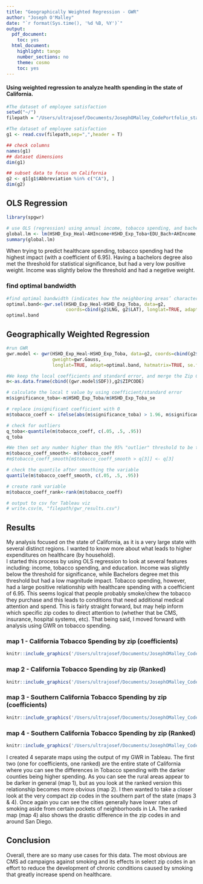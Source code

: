 ```yaml
---
title: "Geographically Weighted Regression - GWR"
author: "Joseph O'Malley"
date: "`r format(Sys.time(), '%d %B, %Y')`"
output:
  pdf_document:
    toc: yes
  html_document:
    highlight: tango
    number_sections: no
    theme: cosmo
    toc: yes
---
```


#### Using weighted regression to analyze health spending in the state of California.
```r
#The dataset of employee satisfaction
setwd("~/")
filepath = "/Users/ultrajosef/Documents/JosephOMalley_CodePortfolio_staging/R_Unsupervised_Learning/data/gwr_all_zipcodes.csv"
```

```r
#The dataset of employee satisfaction
g1 <- read.csv(filepath,sep=",",header = T)

## check columns
names(g1)
## dataset dimensions
dim(g1)

## subset data to focus on California
g2 <- g1[g1$Abbreviation %in% c("CA"), ]
dim(g2)
```



## OLS Regression

```r
library(spgwr)

# use OLS (regression) using annual income, tobacco spending, and bachelors degree to predict healthcare spending (by zip).
global.lm <- lm(HSHD_Exp_Heal~AHIncome+HSHD_Exp_Toba+EDU_Bach+AHIncome, data=g2)
summary(global.lm)
```

When trying to predict healthcare spending, tobacco spending had the highest impact (with a coefficient of 6.95). Having a bachelors degree also met the threshold for statistical significance, but had a very low positive weight.  Income was slightly below the threshold and had a negetive weight.

### find optimal bandwidth
```r
#find optimal bandwidth (indicates how the neighboring areas’ characteristics will be counted in)
optimal.band<-gwr.sel(HSHD_Exp_Heal~HSHD_Exp_Toba, data=g2,
                      coords=cbind(g2$LNG, g2$LAT), longlat=TRUE, adapt=T)
optimal.band
```

## Geographically Weighted Regression
```r
#run GWR
gwr.model <- gwr(HSHD_Exp_Heal~HSHD_Exp_Toba, data=g2, coords=cbind(g2$LNG, g2$LAT),
                 gweight=gwr.Gauss,
                 longlat=TRUE, adapt=optimal.band, hatmatrix=TRUE, se.fit=TRUE) 

#We keep the local coefficients and standard error, and merge the Zip Codes
m<-as.data.frame(cbind((gwr.model$SDF)),g2$ZIPCODE)

# calculate the local t value by using coefficient/standard error
m$significance_toba<-m$HSHD_Exp_Toba/m$HSHD_Exp_Toba_se

# replace insignificant coefficient with 0
m$tobacco_coeff <- ifelse(abs(m$significance_toba) > 1.96, m$significance_toba, 0)

# check for outliers
q_toba<-quantile(m$tobacco_coeff, c(.05, .5, .95))
q_toba

#We then set any number higher than the 95% "outlier" threshold to be the 95% value.
m$tobacco_coeff_smooth<- m$tobacco_coeff
#m$tobacco_coeff_smooth[m$tobacco_coeff_smooth > q[3]] <- q[3]

# check the quantile after smoothing the variable
quantile(m$tobacco_coeff_smooth, c(.05, .5, .95))

# create rank variable
m$tobacco_coeff_rank<-rank(m$tobacco_coeff)

# output to csv for Tableau viz
# write.csv(m, "filepath/gwr_results.csv")
```
## Results
My analysis focused on the state of California, as it is a very large state with several distinct regions.  I wanted to know more about what leads to higher expenditures on healthcare (by household).  
I started this process by using OLS regression to look at several features including: income, tobacco spending, and education.  Income was slightly below the threshold for significance, while Bachelors degree met this threshold but had a low magnitude impact.  Tobacco spending, however, had a large positive relationship with healthcare spending with a coefficient of 6.95.  This seems logical that people probably smoke/chew the tobacco they purchase and this leads to conditions that need additional medical attention and spend.  This is fairly straight forward, but may help inform which specific zip codes to direct attention to (whether that be CMS, insurance, hospital systems, etc).  That being said, I moved forward with analysis using GWR on tobacco spending.

### map 1 - California Tobacco Spending by zip (coefficients)
```r
knitr::include_graphics('/Users/ultrajosef/Documents/JosephOMalley_CodePortfolio_staging/R_Unsupervised_Learning/gwr/ca_coef.PNG')
```

### map 2 - California Tobacco Spending by zip (Ranked)
```r
knitr::include_graphics('/Users/ultrajosef/Documents/JosephOMalley_CodePortfolio_staging/R_Unsupervised_Learning/gwr/ca_ranked.PNG')
```

### map 3 - Southern California Tobacco Spending by zip (coefficients)
```r
knitr::include_graphics('/Users/ultrajosef/Documents/JosephOMalley_CodePortfolio_staging/R_Unsupervised_Learning/gwr/so_cal_coef.PNG')
```

### map 4 - Southern California Tobacco Spending by zip (Ranked)
```r
knitr::include_graphics('/Users/ultrajosef/Documents/JosephOMalley_CodePortfolio_staging/R_Unsupervised_Learning/gwr/so_cal_ranked.PNG')
```

I created 4 separate maps using the output of my GWR in Tableau.  The first two (one for coefficients, one ranked) are the entire state of California where you can see the differences in Tobacco spending with the darker counties being higher spending.  As you can see the rural areas appear to be darker in general (map 1), but as you look at the ranked version this relationship becomes more obvious (map 2).  I then wanted to take a closer look at the very compact zip codes in the southern part of the state (maps 3 & 4).  Once again you can see the cities generally have lower rates of smoking aside from certain pockets of neighborhoods in LA.  The ranked map (map 4) also shows the drastic difference in the zip codes in and around San Diego.

## Conclusion
Overall, there are so many use cases for this data.  The most obvious are CMS ad campaigns against smoking and its effects in select zip codes in an effort to reduce the development of chronic conditions caused by smoking that greatly increase spend on healthcare.


